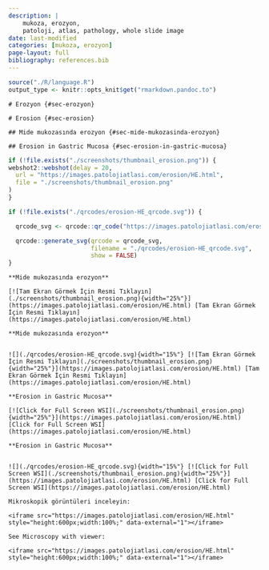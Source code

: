```yaml
---
description: |
    mukoza, erozyon,
    patoloji, atlas, pathology, whole slide image
date: last-modified
categories: [mukoza, erozyon]
page-layout: full
bibliography: references.bib
---
```


```r

source("./R/language.R")
output_type <- knitr::opts_knit$get("rmarkdown.pandoc.to")

```


```asis

# Erozyon {#sec-erozyon}

```

```asis

# Erosion {#sec-erosion}

```



```asis

## Mide mukozasında erozyon {#sec-mide-mukozasinda-erozyon}

```

```asis

## Erosion in Gastric Mucosa {#sec-erosion-in-gastric-mucosa}

```

```r
if (!file.exists("./screenshots/thumbnail_erosion.png")) {
webshot2::webshot(delay = 20,
  url = "https://images.patolojiatlasi.com/erosion/HE.html",
  file = "./screenshots/thumbnail_erosion.png"
)
}
```

```r
if (!file.exists("./qrcodes/erosion-HE_qrcode.svg")) {

  qrcode_svg <- qrcode::qr_code("https://images.patolojiatlasi.com/erosion/HE.html")

  qrcode::generate_svg(qrcode = qrcode_svg,
                       filename = "./qrcodes/erosion-HE_qrcode.svg",
                       show = FALSE)
}
```


 






:::: {.content-hidden when-format="pdf"}


```asis

**Mide mukozasında erozyon**

[![Tam Ekran Görmek İçin Resmi Tıklayın](./screenshots/thumbnail_erosion.png){width="25%"}](https://images.patolojiatlasi.com/erosion/HE.html) [Tam Ekran Görmek İçin Resmi Tıklayın](https://images.patolojiatlasi.com/erosion/HE.html)

```




::::





:::: {.content-visible when-format="pdf"}



```asis

**Mide mukozasında erozyon**


![](./qrcodes/erosion-HE_qrcode.svg){width="15%"} [![Tam Ekran Görmek İçin Resmi Tıklayın](./screenshots/thumbnail_erosion.png){width="25%"}](https://images.patolojiatlasi.com/erosion/HE.html) [Tam Ekran Görmek İçin Resmi Tıklayın](https://images.patolojiatlasi.com/erosion/HE.html)

```




::::



:::: {.content-hidden when-format="pdf"}


```asis

**Erosion in Gastric Mucosa**

[![Click for Full Screen WSI](./screenshots/thumbnail_erosion.png){width="25%"}](https://images.patolojiatlasi.com/erosion/HE.html) [Click for Full Screen WSI](https://images.patolojiatlasi.com/erosion/HE.html)

```




::::





:::: {.content-visible when-format="pdf"}


```asis

**Erosion in Gastric Mucosa**


![](./qrcodes/erosion-HE_qrcode.svg){width="15%"} [![Click for Full Screen WSI](./screenshots/thumbnail_erosion.png){width="25%"}](https://images.patolojiatlasi.com/erosion/HE.html) [Click for Full Screen WSI](https://images.patolojiatlasi.com/erosion/HE.html)

```





::::








```asis

Mikroskopik görüntüleri inceleyin:

<iframe src="https://images.patolojiatlasi.com/erosion/HE.html" style="height:600px;width:100%;" data-external="1"></iframe>

```


```asis

See Microscopy with viewer: 

<iframe src="https://images.patolojiatlasi.com/erosion/HE.html" style="height:600px;width:100%;" data-external="1"></iframe>

```





